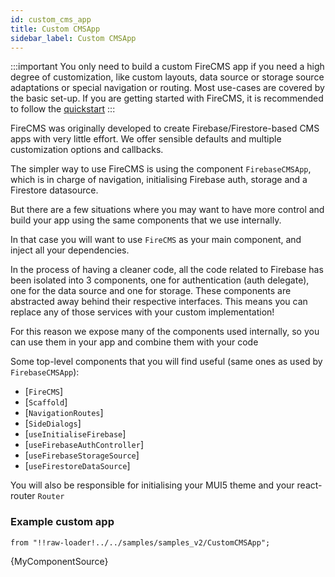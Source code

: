 ```yaml
---
id: custom_cms_app
title: Custom CMSApp
sidebar_label: Custom CMSApp
---
```


:::important
You only need to build a custom FireCMS app if you need a high degree of
customization, like custom layouts, data source or storage source adaptations
or special navigation or routing.
Most use-cases are covered by the basic set-up. If you are getting
started with FireCMS, it is recommended to follow the
[quickstart](quickstart.mdx)
:::

FireCMS was originally developed to create Firebase/Firestore-based CMS apps
with very little effort. We offer sensible defaults and multiple customization
options and callbacks.

The simpler way to use FireCMS is using the component `FirebaseCMSApp`, which
is in charge of navigation, initialising Firebase auth, storage and a
Firestore datasource.

But there are a few situations where you may want to have more control and build
your app using the same components that we use internally.

In that case you will want to use `FireCMS` as your main component, and inject
all your dependencies.

In the process of having a cleaner code, all the code related to Firebase has
been isolated into 3 components, one for authentication (auth delegate), one
for the data source and one for storage. These components are abstracted away
behind their respective interfaces. This means you can replace any of those
services with your custom implementation!

For this reason we expose many of the components used internally, so you can
use them in your app and combine them with your code

Some top-level components that you will find useful (same ones as used
by `FirebaseCMSApp`):
- [`FireCMS`]
- [`Scaffold`]
- [`NavigationRoutes`]
- [`SideDialogs`]
- [`useInitialiseFirebase`]
- [`useFirebaseAuthController`]
- [`useFirebaseStorageSource`]
- [`useFirestoreDataSource`]

You will also be responsible for initialising your MUI5 theme and your react-router
`Router`



### Example custom app


    from "!!raw-loader!../../samples/samples_v2/CustomCMSApp";

<CodeBlock language="tsx">{MyComponentSource}</CodeBlock>


